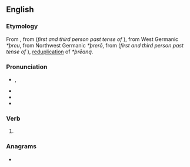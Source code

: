 ==English==

===Etymology===
From {{inherited|en|enm|threw}}, from {{inherited|en|ang|þrēaw}} (''first and third person past tense of'' {{m|ang|þrāwan}}), from West Germanic ''*þreu'', from Northwest Germanic ''*þrerō'', from {{inherited|en|gem-pro|*þeþrō}} (''first and third person past tense of'' {{m|gem-pro|*þrēaną}}), [[Appendix:Glossary#reduplication|reduplication]] of ''*þrēaną''.

===Pronunciation===
* {{enPR|thro͞o}}, {{IPA|en|/θɹuː/|/θɹɪʊ̯/}}
* {{audio|en|en-us-threw.ogg|Audio (US)}}
* {{rhymes|en|uː}}
* {{homophones|en|through|thru}}

===Verb===
{{head|en|verb form}}

# {{en-simple past of|throw}}

===Anagrams===
* {{anagrams|en|a=ehrtw|Werth}}
